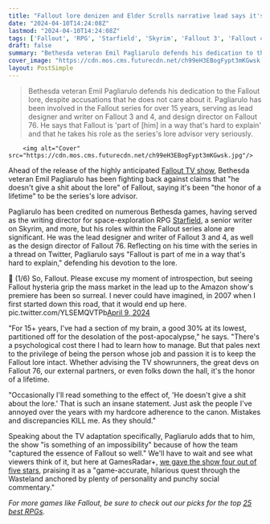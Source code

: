 ```yaml
---
title: "Fallout lore denizen and Elder Scrolls narrative lead says it's 'insane' that fans think he 'doesn't give a s**t' about the lore"
date: "2024-04-10T14:24:08Z"
lastmod: "2024-04-10T14:24:08Z"
tags: ['Fallout', 'RPG', 'Starfield', 'Skyrim', 'Fallout 3', 'Fallout 4', 'Fallout 76', 'Amazon Prime Video']
draft: false
summary: "Bethesda veteran Emil Pagliarulo defends his dedication to the Fallout lore, despite accusations that he does not care about it. Pagliarulo has been involved in the Fallout series for over 15 years, serving as lead designer and writer on Fallout 3 and 4, and design director on Fallout 76. He says that Fallout is 'part of [him] in a way that's hard to explain' and that he takes his role as the series's lore advisor very seriously."
cover_image: "https://cdn.mos.cms.futurecdn.net/ch99eH3EBogFypt3mKGwsk.jpg" 
layout: PostSimple
---
```

> Bethesda veteran Emil Pagliarulo defends his dedication to the Fallout lore, despite accusations that he does not care about it. Pagliarulo has been involved in the Fallout series for over 15 years, serving as lead designer and writer on Fallout 3 and 4, and design director on Fallout 76. He says that Fallout is 'part of [him] in a way that's hard to explain' and that he takes his role as the series's lore advisor very seriously.


        <img alt="Cover" src="https://cdn.mos.cms.futurecdn.net/ch99eH3EBogFypt3mKGwsk.jpg"/>
        
Ahead of the release of the highly anticipated [Fallout TV show](https://www.gamesradar.com/fallout-tv-show-season-one-amazon-prime-video-release-date-cast-trailer-story-setting-guide/), Bethesda veteran Emil Pagliarulo has been fighting back against claims that "he doesn't give a shit about the lore" of Fallout, saying it's been "the honor of a lifetime" to be the series's lore advisor.

Pagliarulo has been credited on numerous Bethesda games, having served as the writing director for space-exploration RPG [<u>Starfield</u>](https://www.gamesradar.com/starfield-guide/), a senior writer on Skyrim, and more, but his roles within the Fallout series alone are significant. He was the lead designer and writer of Fallout 3 and 4, as well as the design director of Fallout 76. Reflecting on his time with the series in a thread on Twitter, Pagliarulo says "Fallout is part of me in a way that's hard to explain," defending his devotion to the lore. 

🧵 (1/6) So, Fallout. Please excuse my moment of introspection, but seeing Fallout hysteria grip the mass market in the lead up to the Amazon show's premiere has been so surreal. I never could have imagined, in 2007 when I first started down this road, that it would end up here. pic.twitter.com/YLSEMQVTPb[April 9, 2024](https://twitter.com/Dezinuh/status/1777771276171698423)

"For 15+ years, I've had a section of my brain, a good 30% at its lowest, partitioned off for the desolation of the post-apocalypse," he says. "There's a psychological cost there I had to learn how to manage. But that pales next to the privilege of being the person whose job and passion it is to keep the Fallout lore intact. Whether advising the TV showrunners, the great devs on Fallout 76, our external partners, or even folks down the hall, it's the honor of a lifetime.

"Occasionally I'll read something to the effect of, 'He doesn't give a shit about the lore.' That is such an insane statement. Just ask the people I've annoyed over the years with my hardcore adherence to the canon. Mistakes and discrepancies KILL me. As they should."

Speaking about the TV adaptation specifically, Pagliarulo adds that to him, the show "is something of an impossibility" because of how the team "captured the essence of Fallout so well." We'll have to wait and see what viewers think of it, but here at GamesRadar+, [<u>we gave the show four out of five stars</u>](https://www.gamesradar.com/fallout-season-1-review-prime-video/), praising it as a "game-accurate, hilarious quest through the Wasteland anchored by plenty of personality and punchy social commentary."

*For more games like Fallout, be sure to check out our picks for the top *[<u><em>25 best RPGs</em></u>](https://www.gamesradar.com/best-rpg-games/)*.*
        